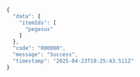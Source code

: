 ```js
{
  "data": {
    "itemIds": [
      "pegasus"
    ]
  },
  "code": "000000",
  "message": "Success",
  "timestamp": "2025-04-23T18:25:43.511Z"
}
```